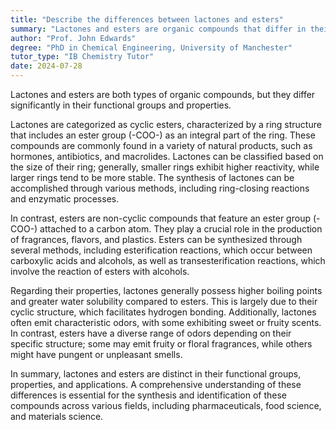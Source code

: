 ```yaml
---
title: "Describe the differences between lactones and esters"
summary: "Lactones and esters are organic compounds that differ in their functional groups and properties, highlighting their unique chemical characteristics and roles in various applications."
author: "Prof. John Edwards"
degree: "PhD in Chemical Engineering, University of Manchester"
tutor_type: "IB Chemistry Tutor"
date: 2024-07-28
---
```


Lactones and esters are both types of organic compounds, but they differ significantly in their functional groups and properties.

Lactones are categorized as cyclic esters, characterized by a ring structure that includes an ester group (-COO-) as an integral part of the ring. These compounds are commonly found in a variety of natural products, such as hormones, antibiotics, and macrolides. Lactones can be classified based on the size of their ring; generally, smaller rings exhibit higher reactivity, while larger rings tend to be more stable. The synthesis of lactones can be accomplished through various methods, including ring-closing reactions and enzymatic processes.

In contrast, esters are non-cyclic compounds that feature an ester group (-COO-) attached to a carbon atom. They play a crucial role in the production of fragrances, flavors, and plastics. Esters can be synthesized through several methods, including esterification reactions, which occur between carboxylic acids and alcohols, as well as transesterification reactions, which involve the reaction of esters with alcohols.

Regarding their properties, lactones generally possess higher boiling points and greater water solubility compared to esters. This is largely due to their cyclic structure, which facilitates hydrogen bonding. Additionally, lactones often emit characteristic odors, with some exhibiting sweet or fruity scents. In contrast, esters have a diverse range of odors depending on their specific structure; some may emit fruity or floral fragrances, while others might have pungent or unpleasant smells.

In summary, lactones and esters are distinct in their functional groups, properties, and applications. A comprehensive understanding of these differences is essential for the synthesis and identification of these compounds across various fields, including pharmaceuticals, food science, and materials science.
    